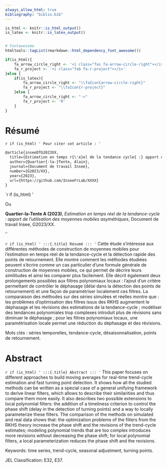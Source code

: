```yaml
--- 
always_allow_html: true
bibliography: "biblio.bib"
---
```



```r
is_html <- knitr::is_html_output()
is_latex <- knitr::is_latex_output()


# Fontawesome
htmltools::tagList(rmarkdown::html_dependency_font_awesome())

if(is_html){
    fa_arrow_circle_right <- '<i class="fas fa-arrow-circle-right"></i>'
    fa_r_project <- '<i class="fab fa-r-project"></i>'
}else {
    if(is_latex){
        fa_arrow_circle_right <- "\\faIcon{arrow-circle-right}"
        fa_r_project <- "\\faIcon{r-project}"
    }else {
        fa_arrow_circle_right <- "->"
        fa_r_project <- 'R'
    }
}
```

\thispagestyle{fancy}


# Résumé {-}



`r if (is_html) '
Pour citer cet article :
'`

```tikz
@article{inseeDTG2023XX,
  title={Estimation en temps r{\'e}el de la tendance cycle{ :} apport de l’utilisation de moyennes mobiles asym{\'e}triques},
  author={Quartier{-la-}Tente, Alain},
  journal={Document de travail Insee},
  number={G2023/XX},
  year={2023},
  url={https://github.com/InseeFrLab/XXXX}
}
```


`r if (is_html) '

Ou 

**Quartier-la-Tente A (2023)**, *Estimation en temps réel de la tendance-cycle : apport de l’utilisation des moyennes mobiles asymétriques*, Document de travail Insee, G2023/XX.

'`


:::: {.abstract}
`r if (is_html) '
:::{.title}
Résumé
:::
'`
Cette étude s'intéresse aux différentes méthodes de construction de moyennes mobiles pour l'estimation en temps réel de la tendance-cycle et la détection rapide des points de retournement.
Elle montre comment les méthodes étudiées peuvent s'écrire comme un cas particulier d'une formule générale de construction de moyennes mobiles, ce qui permet de décrire leurs similitudes et ainsi les comparer plus facilement.
Elle décrit également deux prolongements possibles aux filtres polynomiaux locaux : l'ajout d'un critère permettant de contrôler le déphasage (délai dans la détection des points de retournement) et une façon de paramétriser localement ces filtres. 
La comparaison des méthodes sur des séries simulées et réelles montre que : les problèmes d'optimisation des filtres issus des RKHS augmentent le déphasage et les révisions des estimations de la tendance-cycle ;
modéliser des tendances polynomiales trop complexes introduit plus de révisions sans diminuer le déphasage ;
pour les filtres polynomiaux locaux, une paramétrisation locale permet une réduction du déphasage et des révisions.

Mots clés : séries temporelles, tendance-cycle, désaisonnalisation, points de retournement.
::::

# Abstract {-}

:::: {.abstract}
`r if (is_html) '
:::{.title}
Abstract
:::
'`
This paper focuses on different approaches to build moving averages for real-time trend-cycle estimation and fast turning point detection.
It shows how all the studied methods can be written as a special case of a general unifying framework to derive linear filters, which allows to describe their similarities and thus compare them more easily.
It also describes two possible extensions to local polynomial filters: the addition of a timeliness criterion to control the phase shift (delay in the detection of turning points) and a way to locally parameterize these filters.
The comparison of the methods on simulated and real data shows that: the optimization problems of the filters from the RKHS theory increase the phase shift and the revisions of the trend-cycle estimates;
modeling polynomial trends that are too complex introduces more revisions without decreasing the phase shift;
for local polynomial filters, a local parameterization reduces the phase shift and the revisions.

Keywords: time series, trend-cycle, seasonal adjustment, turning points.
::::

JEL Classification: E32, E37.

\newpage
